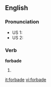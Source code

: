 ==English==

=== Pronunciation ===
*US 1: {{IPA|/ˌfoɹˈbæd/}}
*US 2: {{IPA|/ˌfoɻˈbeɪd/}}
*:{{audio|en-us-forbade.ogg|Audio (US)}}
*:{{rhymes|eɪd}}

=== Verb ===
'''forbade'''

# {{simple past of|[[forbid]]}}

[[it:forbade]]
[[vi:forbade]]
